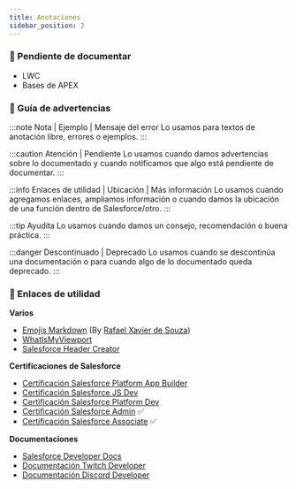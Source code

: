 ```yaml
---
title: Anotaciones
sidebar_position: 2
---
```


### :blue_book: Pendiente de documentar
* LWC
* Bases de APEX

### :closed_book: Guía de advertencias

:::note Nota | Ejemplo | Mensaje del error
Lo usamos para textos de anotación libre, errores o ejemplos.
:::

:::caution Atención | Pendiente 
Lo usamos cuando damos advertencias sobre lo documentado y cuando notificamos que algo está pendiente de documentar.
:::

:::info Enlaces de utilidad | Ubicación | Más información
Lo usamos cuando agregamos enlaces, ampliamos información o cuando damos la ubicación de una función dentro de Salesforce/otro.
:::

:::tip Ayudita
Lo usamos cuando damos un consejo, recomendación o buena práctica.
:::

:::danger Descontinuado | Deprecado
Lo usamos cuando se descontinúa una documentación o para cuando algo de lo documentado queda deprecado.
:::

### :rocket: Enlaces de utilidad

**Varios** 
* [Emojis Markdown](https://gist.github.com/rxaviers/7360908) (By [Rafael Xavier de Souza](https://github.com/rxaviers))
* [WhatIsMyViewport](https://whatismyviewport.com/)
* [Salesforce Header Creator](https://www.superqbit.com/app?id=SalesforceHeaderCreator)

**Certificaciones de Salesforce**
* [Certificación Salesforce Platform App Builder](https://trailhead.salesforce.com/es-MX/users/strailhead/trailmixes/prepare-for-your-salesforce-platform-app-builder-credential)
* [Certificación Salesforce JS Dev](https://trailhead.salesforce.com/es-MX/users/strailhead/trailmixes/prepare-for-your-salesforce-javascript-developer-i-credential)
* [Certificación Salesforce Platform Dev](https://trailhead.salesforce.com/es-MX/users/strailhead/trailmixes/prepare-for-your-salesforce-platform-developer-i-credential)
* [Certificación Salesforce Admin](https://trailhead.salesforce.com/es-MX/users/strailhead/trailmixes/prepare-for-your-salesforce-administrator-credential) :white_check_mark:
* [Certificación Salesforce Associate](https://trailhead.salesforce.com/es-MX/users/strailhead/trailmixes/prepare-for-your-salesforce-certified-associate-credential) :white_check_mark:

**Documentaciones**
* [Salesforce Developer Docs](https://developer.salesforce.com/docs)
* [Documentación Twitch Developer](https://dev.twitch.tv/docs/)
* [Documentación Discord Developer](https://discord.com/developers/docs/intro)
